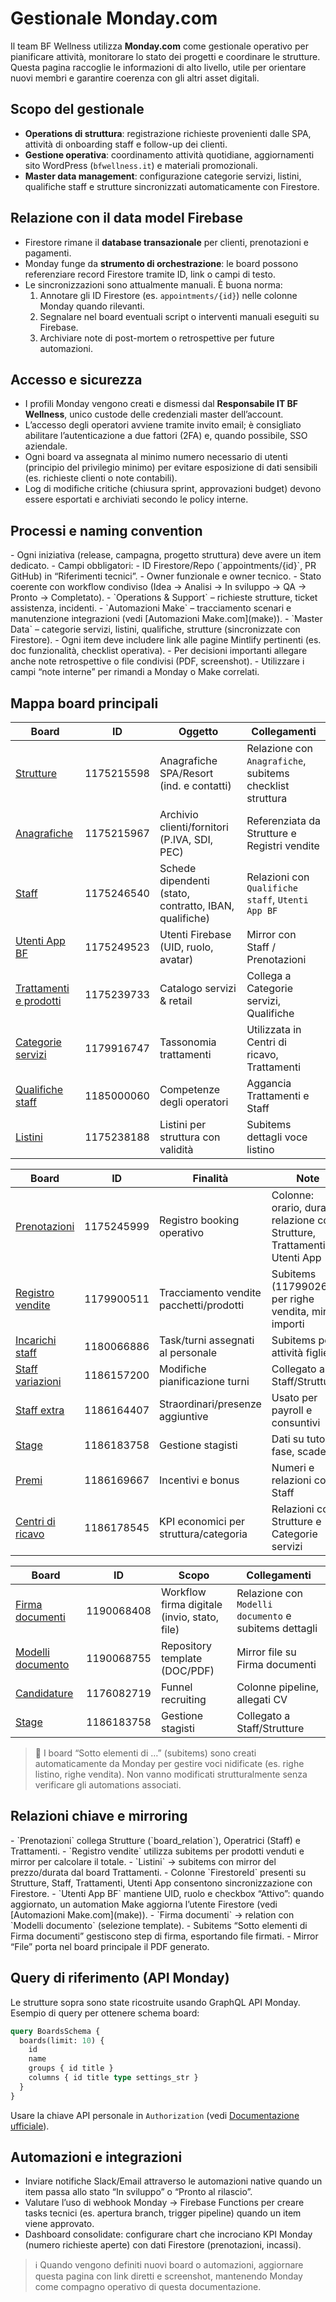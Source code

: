 # Gestionale Monday.com

Il team BF Wellness utilizza **Monday.com** come gestionale operativo per pianificare attività, monitorare lo stato dei progetti e coordinare le strutture. Questa pagina raccoglie le informazioni di alto livello, utile per orientare nuovi membri e garantire coerenza con gli altri asset digitali.

## Scopo del gestionale

- **Operations di struttura**: registrazione richieste provenienti dalle SPA, attività di onboarding staff e follow-up dei clienti.
- **Gestione operativa**: coordinamento attività quotidiane, aggiornamenti sito WordPress (`bfwellness.it`) e materiali promozionali.
- **Master data management**: configurazione categorie servizi, listini, qualifiche staff e strutture sincronizzati automaticamente con Firestore.

## Relazione con il data model Firebase

- Firestore rimane il **database transazionale** per clienti, prenotazioni e pagamenti.
- Monday funge da **strumento di orchestrazione**: le board possono referenziare record Firestore tramite ID, link o campi di testo.
- Le sincronizzazioni sono attualmente manuali. È buona norma:
  1. Annotare gli ID Firestore (es. `appointments/{id}`) nelle colonne Monday quando rilevanti.
  2. Segnalare nel board eventuali script o interventi manuali eseguiti su Firebase.
  3. Archiviare note di post-mortem o retrospettive per future automazioni.

## Accesso e sicurezza

- I profili Monday vengono creati e dismessi dal **Responsabile IT BF Wellness**, unico custode delle credenziali master dell’account.
- L’accesso degli operatori avviene tramite invito email; è consigliato abilitare l’autenticazione a due fattori (2FA) e, quando possibile, SSO aziendale.
- Ogni board va assegnata al minimo numero necessario di utenti (principio del privilegio minimo) per evitare esposizione di dati sensibili (es. richieste clienti o note contabili).
- Log di modifiche critiche (chiusura sprint, approvazioni budget) devono essere esportati e archiviati secondo le policy interne.

## Processi e naming convention

<AccordionGroup>
  <Accordion title="Struttura board">
    - Ogni iniziativa (release, campagna, progetto struttura) deve avere un item dedicato.  
    - Campi obbligatori:  
      - ID Firestore/Repo (`appointments/{id}`, PR GitHub) in “Riferimenti tecnici”.  
      - Owner funzionale e owner tecnico.  
      - Stato coerente con workflow condiviso (Idea → Analisi → In sviluppo → QA → Pronto → Completato).  
  </Accordion>
  <Accordion title="Board consigliate">
    - `Operations & Support` – richieste strutture, ticket assistenza, incidenti.
    - `Automazioni Make` – tracciamento scenari e manutenzione integrazioni (vedi [Automazioni Make.com](make)).
    - `Master Data` – categorie servizi, listini, qualifiche, strutture (sincronizzate con Firestore).
  </Accordion>
  <Accordion title="Allegati e documentazione">
    - Ogni item deve includere link alle pagine Mintlify pertinenti (es. doc funzionalità, checklist operativa).  
    - Per decisioni importanti allegare anche note retrospettive o file condivisi (PDF, screenshot).  
    - Utilizzare i campi “note interne” per rimandi a Monday o Make correlati.
  </Accordion>
</AccordionGroup>

## Mappa board principali

<Tabs>
  <Tab title="Master data">

| Board | ID | Oggetto | Collegamenti |
| --- | --- | --- | --- |
| [Strutture](boards/strutture) | 1175215598 | Anagrafiche SPA/Resort (ind. e contatti) | Relazione con `Anagrafiche`, subitems checklist struttura |
| [Anagrafiche](boards/anagrafiche) | 1175215967 | Archivio clienti/fornitori (P.IVA, SDI, PEC) | Referenziata da Strutture e Registri vendite |
| [Staff](boards/staff) | 1175246540 | Schede dipendenti (stato, contratto, IBAN, qualifiche) | Relazioni con `Qualifiche staff`, `Utenti App BF` |
| [Utenti App BF](boards/utenti-app-bf) | 1175249523 | Utenti Firebase (UID, ruolo, avatar) | Mirror con Staff / Prenotazioni |
| [Trattamenti e prodotti](boards/trattamenti-e-prodotti) | 1175239733 | Catalogo servizi & retail | Collega a Categorie servizi, Qualifiche |
| [Categorie servizi](boards/categorie-servizi) | 1179916747 | Tassonomia trattamenti | Utilizzata in Centri di ricavo, Trattamenti |
| [Qualifiche staff](boards/qualifiche-staff) | 1185000060 | Competenze degli operatori | Aggancia Trattamenti e Staff |
| [Listini](boards/listini) | 1175238188 | Listini per struttura con validità | Subitems dettagli voce listino |

  </Tab>
  <Tab title="Operatività">

| Board | ID | Finalità | Note |
| --- | --- | --- | --- |
| [Prenotazioni](boards/prenotazioni) | 1175245999 | Registro booking operativo | Colonne: orario, durata, relazione con Strutture, Trattamenti, Utenti App |
| [Registro vendite](boards/registro-vendite) | 1179900511 | Tracciamento vendite pacchetti/prodotti | Subitems (1179902697) per righe vendita, mirror importi |
| [Incarichi staff](boards/incarichi-staff) | 1180066886 | Task/turni assegnati al personale | Subitems per attività figlie |
| [Staff variazioni](boards/staff-variazioni) | 1186157200 | Modifiche pianificazione turni | Collegato a Staff/Strutture |
| [Staff extra](boards/staff-extra) | 1186164407 | Straordinari/presenze aggiuntive | Usato per payroll e consuntivi |
| [Stage](boards/stage) | 1186183758 | Gestione stagisti | Dati su tutor, fase, scadenze |
| [Premi](boards/premi) | 1186169667 | Incentivi e bonus | Numeri e relazioni con Staff |
| [Centri di ricavo](boards/centri-di-ricavo) | 1186178545 | KPI economici per struttura/categoria | Relazioni con Strutture e Categorie servizi |

  </Tab>
  <Tab title="Supporto & compliance">

| Board | ID | Scopo | Collegamenti |
| --- | --- | --- | --- |
| [Firma documenti](boards/firma-documenti) | 1190068408 | Workflow firma digitale (invio, stato, file) | Relazione con `Modelli documento` e subitems dettagli |
| [Modelli documento](boards/modelli-documento) | 1190068755 | Repository template (DOC/PDF) | Mirror file su Firma documenti |
| [Candidature](boards/candidature) | 1176082719 | Funnel recruiting | Colonne pipeline, allegati CV |
| [Stage](boards/stage) | 1186183758 | Gestione stagisti | Collegato a Staff/Strutture |

  </Tab>
</Tabs>

> 📌 I board “Sotto elementi di …” (subitems) sono creati automaticamente da Monday per gestire voci nidificate (es. righe listino, righe vendita). Non vanno modificati strutturalmente senza verificare gli automations associati.

## Relazioni chiave e mirroring

<AccordionGroup>
  <Accordion title="Master data ↔ Operatività">
    - `Prenotazioni` collega Strutture (`board_relation`), Operatrici (Staff) e Trattamenti.  
    - `Registro vendite` utilizza subitems per prodotti venduti e mirror per calcolare il totale.  
    - `Listini` → subitems con mirror del prezzo/durata dal board Trattamenti.
  </Accordion>
  <Accordion title="Anagrafiche digitali">
    - Colonne `FirestoreId` presenti su Strutture, Staff, Trattamenti, Utenti App consentono sincronizzazione con Firestore.  
    - `Utenti App BF` mantiene UID, ruolo e checkbox “Attivo”: quando aggiornato, un automation Make aggiorna l’utente Firestore (vedi [Automazioni Make.com](make)).
  </Accordion>
  <Accordion title="Documenti & Compliance">
    - `Firma documenti` → relation con `Modelli documento` (selezione template).  
    - Subitems “Sotto elementi di Firma documenti” gestiscono step di firma, esportando file firmati.  
    - Mirror “File” porta nel board principale il PDF generato.
  </Accordion>
</AccordionGroup>

## Query di riferimento (API Monday)

<Callout type="info">
Le strutture sopra sono state ricostruite usando GraphQL API Monday. Esempio di query per ottenere schema board:
</Callout>

```graphql
query BoardsSchema {
  boards(limit: 10) {
    id
    name
    groups { id title }
    columns { id title type settings_str }
  }
}
```

Usare la chiave API personale in `Authorization` (vedi [Documentazione ufficiale](https://api.developer.monday.com/docs)).

## Automazioni e integrazioni

- Inviare notifiche Slack/Email attraverso le automazioni native quando un item passa allo stato “In sviluppo” o “Pronto al rilascio”.
- Valutare l’uso di webhook Monday → Firebase Functions per creare tasks tecnici (es. apertura branch, trigger pipeline) quando un item viene approvato.
- Dashboard consolidate: configurare chart che incrociano KPI Monday (numero richieste aperte) con dati Firestore (prenotazioni, incassi).

> ℹ️ Quando vengono definiti nuovi board o automazioni, aggiornare questa pagina con link diretti e screenshot, mantenendo Monday come compagno operativo di questa documentazione.
